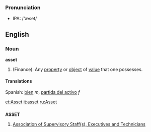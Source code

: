 ===Pronunciation===
*IPA: /'æset/

==English==
===Noun===
'''asset'''

# (Finance): Any [[property]] or [[object]] of [[value]] that one possesses.

====Translations====
Spanish: [[bien]] ''m'', [[partida del activo]] ''f''

[[et:Asset]]
[[it:asset]]
[[ru:Asset]]

==={{initialism}}===
'''ASSET'''

#[[w:Association of Supervisory Staff, Executives and Technicians|Association of Supervisory Staff(s), Executives and Technicians]]